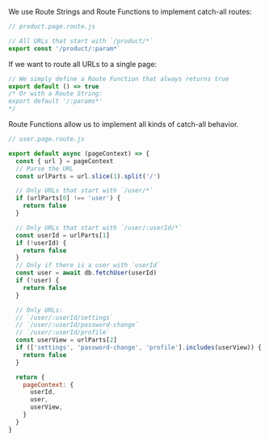 
We use Route Strings and Route Functions to implement catch-all routes:

```js
// product.page.route.js

// All URLs that start with `/product/*`
export const '/product/:param*`
```

If we want to route all URLs to a single page:

```js
// We simply define a Route Function that always returns true
export default () => true
/* Or with a Route String:
export default '/:params*'
*/
```

Route Functions allow us to implement all kinds of catch-all behavior.

```js
// user.page.route.js

export default async (pageContext) => {
  const { url } = pageContext
  // Parse the URL
  const urlParts = url.slice(1).split('/')

  // Only URLs that start with `/user/*`
  if (urlParts[0] !== 'user') {
    return false
  }

  // Only URLs that start with `/user/:userId/*`
  const userId = urlParts[1]
  if (!userId) {
    return false
  }
  // Only if there is a user with `userId`
  const user = await db.fetchUser(userId)
  if (!user) {
    return false
  }

  // Only URLs:
  // `/user/:userId/settings`
  // `/user/:userId/password-change`
  // `/user/:userId/profile`
  const userView = urlParts[2]
  if (['settings', 'password-change', 'profile'].includes(userView)) {
    return false
  }

  return {
    pageContext: {
      userId,
      user,
      userView,
    }
  }
}
```

